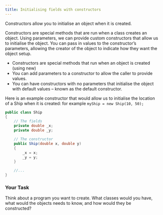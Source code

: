 ```yaml
---
title: Initialising fields with constructors
---
```


Constructors allow you to initialise an object when it is created. 

Constructors are special methods that are run when a class creates an object. Using parameters, we can provide custom constructors that allow us to initialise the object. You can pass in values to the constructor’s parameters, allowing the creator of the object to indicate how they want the object setup.

- Constructors are special methods that run when an object is created (using new)
- You can add parameters to a constructor to allow the caller to provide values. 
- You can have constructors with no parameters that initialise the object with default values – known as the default constructor. 

Here is an example constructor that would allow us to initialise the location of a Ship when it is created: for example `myShip = new Ship(10, 50);`

```cs
public class Ship
{
    // The fields
    private double _x;
    private double _y;

    // The constructor
    public Ship(double x, double y)
    {
        _x = x;
        _y = y;
    }

    //...
}
```

### Your Task

Think about a program you want to create. What classes would you have, what would the objects needs to know, and how would they be constructed?



